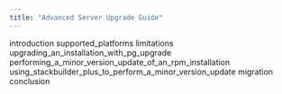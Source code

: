```yaml
---
title: "Advanced Server Upgrade Guide"
---
```




<div class="toctree" maxdepth="5">

introduction supported\_platforms limitations upgrading\_an\_installation\_with\_pg\_upgrade performing\_a\_minor\_version\_update\_of\_an\_rpm\_installation using\_stackbuilder\_plus\_to\_perform\_a\_minor\_version\_update migration conclusion

</div>
